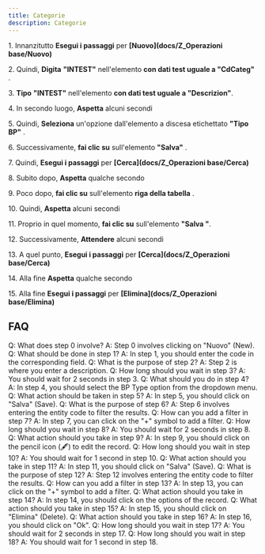 ```yaml
---
title: Categorie
description: Categorie
---
```

1\. Innanzitutto **Esegui i passaggi** per **[Nuovo](docs/Z_Operazioni base/Nuovo)**  
  
2\. Quindi, **Digita** **"INTEST"** nell'elemento **con dati test uguale a "CdCateg"** .  
  
3\. **Tipo** **"INTEST"** nell'elemento **con dati test uguale a "Descrizion"**.  
  
4\. In secondo luogo, **Aspetta** alcuni secondi  
  
5\. Quindi, **Seleziona** un'opzione dall'elemento a discesa etichettato **"Tipo BP"** .  
  
6\. Successivamente, **fai clic su** sull'elemento **"Salva"** .  
  
7\. Quindi, **Esegui i passaggi** per **[Cerca](docs/Z_Operazioni base/Cerca)**  
  
8\. Subito dopo, **Aspetta** qualche secondo  
  
9\. Poco dopo, **fai clic su** sull'elemento **riga della tabella** .  
  
10\. Quindi, **Aspetta** alcuni secondi  
  
11\. Proprio in quel momento, **fai clic su** sull'elemento **"Salva "**.  
  
12\. Successivamente, **Attendere** alcuni secondi  
  
13\. A quel punto, **Esegui i passaggi** per **[Cerca](docs/Z_Operazioni base/Cerca)**  
  
14\. Alla fine **Aspetta** qualche secondo  
  
15\. Alla fine **Esegui i passaggi** per **[Elimina](docs/Z_Operazioni base/Elimina)**  

FAQ
---

Q: What does step 0 involve? A: Step 0 involves clicking on "Nuovo" (New). Q: What should be done in step 1? A: In step 1, you should enter the code in the corresponding field. Q: What is the purpose of step 2? A: Step 2 is where you enter a description. Q: How long should you wait in step 3? A: You should wait for 2 seconds in step 3. Q: What should you do in step 4? A: In step 4, you should select the BP Type option from the dropdown menu. Q: What action should be taken in step 5? A: In step 5, you should click on "Salva" (Save). Q: What is the purpose of step 6? A: Step 6 involves entering the entity code to filter the results. Q: How can you add a filter in step 7? A: In step 7, you can click on the "+" symbol to add a filter. Q: How long should you wait in step 8? A: You should wait for 2 seconds in step 8. Q: What action should you take in step 9? A: In step 9, you should click on the pencil icon (🖋️) to edit the record. Q: How long should you wait in step 10? A: You should wait for 1 second in step 10. Q: What action should you take in step 11? A: In step 11, you should click on "Salva" (Save). Q: What is the purpose of step 12? A: Step 12 involves entering the entity code to filter the results. Q: How can you add a filter in step 13? A: In step 13, you can click on the "+" symbol to add a filter. Q: What action should you take in step 14? A: In step 14, you should click on the options of the record. Q: What action should you take in step 15? A: In step 15, you should click on "Elimina" (Delete). Q: What action should you take in step 16? A: In step 16, you should click on "Ok". Q: How long should you wait in step 17? A: You should wait for 2 seconds in step 17. Q: How long should you wait in step 18? A: You should wait for 1 second in step 18.